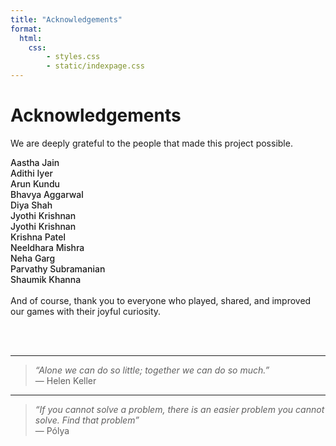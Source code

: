 ```yaml
---
title: "Acknowledgements"
format:
  html:
    css:
        - styles.css
        - static/indexpage.css
---
```


```{=html}
<style>
p strong {
    font-weight: 550;
}
</style>
```

# Acknowledgements

We are deeply grateful to the people that made this project possible.
\


**Aastha Jain** \
**Adithi Iyer** \
**Arun Kundu** \
**Bhavya Aggarwal** \
**Diya Shah** \
**Jyothi Krishnan** \
**Jyothi Krishnan** \
**Krishna Patel** \
**Neeldhara Mishra** \
**Neha Garg** \
**Parvathy Subramanian** \
**Shaumik Khanna** \
<!-- **Tanvi Chaubey** \ -->
\
And of course, thank you to everyone who played, shared, and improved our games with their joyful curiosity.

\
\ 

---

> _"Alone we can do so little; together we can do so much."_  
> — Helen Keller

---

> _"If you cannot solve a problem, there is an easier problem you cannot solve. Find that problem"_  
> — Pólya
